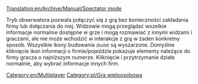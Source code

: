 [[Translation:en/Archive/Manual/Spectator mode]]


[[Category:en/Multiplayer]][[Category:pl/Gra wieloosobowa]]

Tryb obserwatora pozwala połączyć się z grą bez konieczności zakładania firmy lub dołączania do niej. Widzowie mogą przeglądać wszelkie informacje normalnie dostępne w grze i mogą rozmawiać z innymi widzami i graczami, ale nie może wchodzić w interakcje z grą w żaden konkretny sposób. Wszystkie ikony budowania <small>''(build)''</small> są wyszarzone. Domyślne kliknięcie ikon informacji o firmie/pojeździe pokazuje elementy należące do firmy gracza o najniższym numerze. Kliknięcie i przytrzymanie działa normalnie, aby wybrać informacje innych firm.
